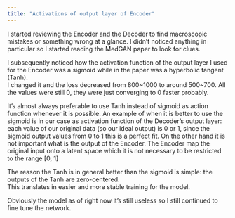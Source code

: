 ```yaml
---
title: "Activations of output layer of Encoder"
---
```


I started reviewing the Encoder and the Decoder to find macroscopic mistakes or something wrong at a glance. I didn't noticed anything in particular so I started reading the MedGAN paper to look for clues.

I subsequently noticed how the activation function of the output layer I used for the Encoder was a sigmoid while in the paper was a hyperbolic tangent (Tanh).\
I changed it and the loss decreased from 800\~1000 to around 500\~700. All the values were still 0, they were just converging to 0 faster probably.

It's almost always preferable to use Tanh instead of sigmoid as action function whenever it is possible. An example of when it is better to use the sigmoid is in our case as activation function of the Decoder's output layer: each value of our original data (so our ideal output) is 0 or 1, since the sigmoid output values from 0 to 1 this is a perfect fit. On the other hand it is not important what is the output of the Encoder. The Encoder map the original input onto a latent space which it is not necessary to be restricted to the range \[0, 1\]

The reason the Tanh is in general better than the sigmoid is simple: the outputs of the Tanh are zero-centered.\
This translates in easier and more stable training for the model.

Obviously the model as of right now it's still useless so I still continued to fine tune the network.
